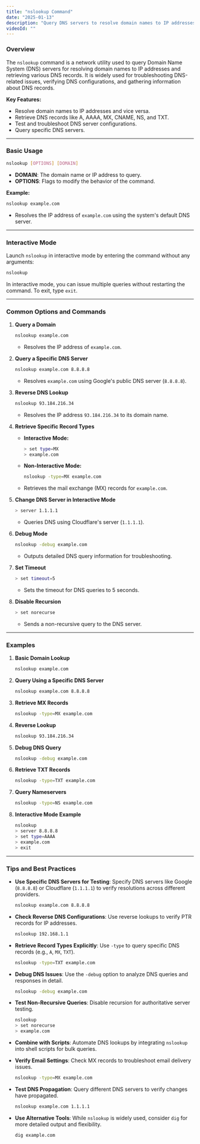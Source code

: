 ```yaml
---
title: "nslookup Command"
date: "2025-01-13"
description: "Query DNS servers to resolve domain names to IP addresses and vice versa."
videoId: ""
---
```


### Overview

The `nslookup` command is a network utility used to query Domain Name System (DNS) servers for resolving domain names to IP addresses and retrieving various DNS records. It is widely used for troubleshooting DNS-related issues, verifying DNS configurations, and gathering information about DNS records.

**Key Features:**
- Resolve domain names to IP addresses and vice versa.
- Retrieve DNS records like A, AAAA, MX, CNAME, NS, and TXT.
- Test and troubleshoot DNS server configurations.
- Query specific DNS servers.

---

### Basic Usage

```bash
nslookup [OPTIONS] [DOMAIN]
```

- **DOMAIN**: The domain name or IP address to query.
- **OPTIONS**: Flags to modify the behavior of the command.

**Example:**
```bash
nslookup example.com
```
- Resolves the IP address of `example.com` using the system's default DNS server.

---

### Interactive Mode

Launch `nslookup` in interactive mode by entering the command without any arguments:
```bash
nslookup
```

In interactive mode, you can issue multiple queries without restarting the command. To exit, type `exit`.

---

### Common Options and Commands

1. **Query a Domain**
   ```bash
   nslookup example.com
   ```
   - Resolves the IP address of `example.com`.

2. **Query a Specific DNS Server**
   ```bash
   nslookup example.com 8.8.8.8
   ```
   - Resolves `example.com` using Google's public DNS server (`8.8.8.8`).

3. **Reverse DNS Lookup**
   ```bash
   nslookup 93.184.216.34
   ```
   - Resolves the IP address `93.184.216.34` to its domain name.

4. **Retrieve Specific Record Types**
   - **Interactive Mode:**
     ```bash
     > set type=MX
     > example.com
     ```
   - **Non-Interactive Mode:**
     ```bash
     nslookup -type=MX example.com
     ```
   - Retrieves the mail exchange (MX) records for `example.com`.

5. **Change DNS Server in Interactive Mode**
   ```bash
   > server 1.1.1.1
   ```
   - Queries DNS using Cloudflare's server (`1.1.1.1`).

6. **Debug Mode**
   ```bash
   nslookup -debug example.com
   ```
   - Outputs detailed DNS query information for troubleshooting.

7. **Set Timeout**
   ```bash
   > set timeout=5
   ```
   - Sets the timeout for DNS queries to 5 seconds.

8. **Disable Recursion**
   ```bash
   > set norecurse
   ```
   - Sends a non-recursive query to the DNS server.

---

### Examples

1. **Basic Domain Lookup**
   ```bash
   nslookup example.com
   ```

2. **Query Using a Specific DNS Server**
   ```bash
   nslookup example.com 8.8.8.8
   ```

3. **Retrieve MX Records**
   ```bash
   nslookup -type=MX example.com
   ```

4. **Reverse Lookup**
   ```bash
   nslookup 93.184.216.34
   ```

5. **Debug DNS Query**
   ```bash
   nslookup -debug example.com
   ```

6. **Retrieve TXT Records**
   ```bash
   nslookup -type=TXT example.com
   ```

7. **Query Nameservers**
   ```bash
   nslookup -type=NS example.com
   ```

8. **Interactive Mode Example**
   ```bash
   nslookup
   > server 8.8.8.8
   > set type=AAAA
   > example.com
   > exit
   ```

---

### Tips and Best Practices

- **Use Specific DNS Servers for Testing**: Specify DNS servers like Google (`8.8.8.8`) or Cloudflare (`1.1.1.1`) to verify resolutions across different providers.
  ```bash
  nslookup example.com 8.8.8.8
  ```

- **Check Reverse DNS Configurations**: Use reverse lookups to verify PTR records for IP addresses.
  ```bash
  nslookup 192.168.1.1
  ```

- **Retrieve Record Types Explicitly**: Use `-type` to query specific DNS records (e.g., `A`, `MX`, `TXT`).
  ```bash
  nslookup -type=TXT example.com
  ```

- **Debug DNS Issues**: Use the `-debug` option to analyze DNS queries and responses in detail.
  ```bash
  nslookup -debug example.com
  ```

- **Test Non-Recursive Queries**: Disable recursion for authoritative server testing.
  ```bash
  nslookup
  > set norecurse
  > example.com
  ```

- **Combine with Scripts**: Automate DNS lookups by integrating `nslookup` into shell scripts for bulk queries.

- **Verify Email Settings**: Check MX records to troubleshoot email delivery issues.
  ```bash
  nslookup -type=MX example.com
  ```

- **Test DNS Propagation**: Query different DNS servers to verify changes have propagated.
  ```bash
  nslookup example.com 1.1.1.1
  ```

- **Use Alternative Tools**: While `nslookup` is widely used, consider `dig` for more detailed output and flexibility.
  ```bash
  dig example.com
  ```